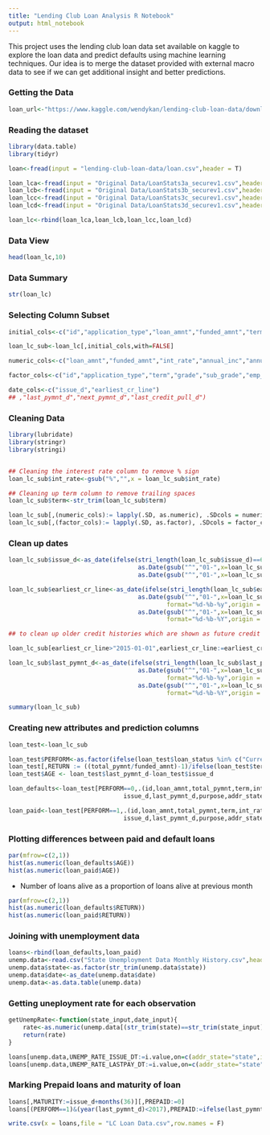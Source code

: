 ```yaml
---
title: "Lending Club Loan Analysis R Notebook"
output: html_notebook
---
```


This project uses the lending club loan data set available on kaggle to explore the loan data and predict defaults using machine learning techniques. Our idea is to merge the dataset provided with external macro data to see if we can get additional insight and better predictions.

### Getting the Data

```r
loan_url<-"https://www.kaggle.com/wendykan/lending-club-loan-data/downloads/loan.csv.zip"
```
### Reading the dataset
```r
library(data.table)
library(tidyr)

loan<-fread(input = "lending-club-loan-data/loan.csv",header = T)

loan_lca<-fread(input = "Original Data/LoanStats3a_securev1.csv",header = T,skip = 1)
loan_lcb<-fread(input = "Original Data/LoanStats3b_securev1.csv",header = T,skip = 1)
loan_lcc<-fread(input = "Original Data/LoanStats3c_securev1.csv",header = T,skip = 1)
loan_lcd<-fread(input = "Original Data/LoanStats3d_securev1.csv",header = T,skip = 1)

loan_lc<-rbind(loan_lca,loan_lcb,loan_lcc,loan_lcd)
```
### Data View
```r
head(loan_lc,10)

```

### Data Summary
```r
str(loan_lc)
```
### Selecting Column Subset
```r
initial_cols<-c("id","application_type","loan_amnt","funded_amnt","term","int_rate","grade","sub_grade","emp_length","home_ownership","annual_inc","verification_status","annual_inc_joint","issue_d","loan_status","purpose","zip_code","addr_state","dti","dti_joint","earliest_cr_line","fico_range_low","fico_range_high","inq_last_6mths","open_acc","total_acc","pub_rec","revol_util","last_pymnt_d","next_pymnt_d","last_credit_pull_d","last_fico_range_high","last_fico_range_low","total_pymnt","total_pymnt_inv","total_rec_prncp","total_rec_int","total_rec_late_fee","recoveries","out_prncp","out_prncp_inv")

loan_lc_sub<-loan_lc[,initial_cols,with=FALSE]

numeric_cols<-c("loan_amnt","funded_amnt","int_rate","annual_inc","annual_inc_joint","dti","dti_joint","fico_range_low","fico_range_high","inq_last_6mths","last_fico_range_high","last_fico_range_low","open_acc","total_acc","revol_util","total_pymnt","total_pymnt_inv","total_rec_prncp","total_rec_int","total_rec_late_fee","recoveries","out_prncp","out_prncp_inv")

factor_cols<-c("id","application_type","term","grade","sub_grade","emp_length","home_ownership","verification_status","loan_status","purpose","zip_code","addr_state","pub_rec")

date_cols<-c("issue_d","earliest_cr_line")
## ,"last_pymnt_d","next_pymnt_d","last_credit_pull_d")

```
### Cleaning Data
```r
library(lubridate)
library(stringr)
library(stringi)


## Cleaning the interest rate column to remove % sign
loan_lc_sub$int_rate<-gsub("%","",x = loan_lc_sub$int_rate)

## Cleaning up term column to remove trailing spaces
loan_lc_sub$term<-str_trim(loan_lc_sub$term)

loan_lc_sub[,(numeric_cols):= lapply(.SD, as.numeric), .SDcols = numeric_cols]
loan_lc_sub[,(factor_cols):= lapply(.SD, as.factor), .SDcols = factor_cols]
```
### Clean up dates
```r
loan_lc_sub$issue_d<-as_date(ifelse(stri_length(loan_lc_sub$issue_d)==6,
                                    as.Date(gsub("^","01-",x=loan_lc_sub$issue_d),format="%d-%b-%y"),
                                    as.Date(gsub("^","01-",x=loan_lc_sub$issue_d),format="%d-%b-%Y") ))

loan_lc_sub$earliest_cr_line<-as_date(ifelse(stri_length(loan_lc_sub$earliest_cr_line)==6,
                                    as.Date(gsub("^","01-",x=loan_lc_sub$earliest_cr_line),
                                            format="%d-%b-%y",origin = "1900-01-01"),
                                    as.Date(gsub("^","01-",x=loan_lc_sub$earliest_cr_line),
                                            format="%d-%b-%Y",origin = "1900-01-01") ))

## to clean up older credit histories which are shown as future credit histories. about 412 records

loan_lc_sub[earliest_cr_line>"2015-01-01",earliest_cr_line:=earliest_cr_line-years(100)]

loan_lc_sub$last_pymnt_d<-as_date(ifelse(stri_length(loan_lc_sub$last_pymnt_d)==6,
                                    as.Date(gsub("^","01-",x=loan_lc_sub$last_pymnt_d),
                                            format="%d-%b-%y",origin = "1900-01-01"),
                                    as.Date(gsub("^","01-",x=loan_lc_sub$last_pymnt_d),
                                            format="%d-%b-%Y",origin = "1900-01-01") ))

summary(loan_lc_sub)
```
### Creating new attributes and prediction columns

```r
loan_test<-loan_lc_sub

loan_test$PERFORM<-as.factor(ifelse(loan_test$loan_status %in% c("Current","Fully Paid"),1,0))
loan_test[,RETURN := ((total_pymnt/funded_amnt)-1)/ifelse(loan_test$term %in% c("36 months"),3,6) ]
loan_test$AGE <- loan_test$last_pymnt_d-loan_test$issue_d

loan_defaults<-loan_test[PERFORM==0,.(id,loan_amnt,total_pymnt,term,int_rate,grade,emp_length,annual_inc,dti,
                                issue_d,last_pymnt_d,purpose,addr_state,earliest_cr_line,fico_range_low,RETURN,AGE,PERFORM)]

loan_paid<-loan_test[PERFORM==1,.(id,loan_amnt,total_pymnt,term,int_rate,grade,emp_length,annual_inc,dti,
                                issue_d,last_pymnt_d,purpose,addr_state,earliest_cr_line,fico_range_low,RETURN,AGE,PERFORM)]

```

### Plotting differences between paid and default loans

```r
par(mfrow=c(2,1))
hist(as.numeric(loan_defaults$AGE))
hist(as.numeric(loan_paid$AGE))
```
- Number of loans alive as a proportion of loans alive at previous month

```r
par(mfrow=c(2,1))
hist(as.numeric(loan_defaults$RETURN))
hist(as.numeric(loan_paid$RETURN))
```

### Joining with unemployment data
```r
loans<-rbind(loan_defaults,loan_paid)
unemp.data<-read.csv("State Unemployment Data Monthly History.csv",header = T)
unemp.data$state<-as.factor(str_trim(unemp.data$state))
unemp.data$date<-as_date(unemp.data$date)
unemp.data<-as.data.table(unemp.data)
```
### Getting uneployment rate for each observation
```r

getUnempRate<-function(state_input,date_input){
    rate<-as.numeric(unemp.data[(str_trim(state)==str_trim(state_input))&(date==date_input),value])
    return(rate)
}

loans[unemp.data,UNEMP_RATE_ISSUE_DT:=i.value,on=c(addr_state="state",issue_d="date")]
loans[unemp.data,UNEMP_RATE_LASTPAY_DT:=i.value,on=c(addr_state="state",last_pymnt_d="date")]

```

### Marking Prepaid loans and maturity of loan
```r
loans[,MATURITY:=issue_d+months(36)][,PREPAID:=0]
loans[(PERFORM==1)&(year(last_pymnt_d)<2017),PREPAID:=ifelse(last_pymnt_d<MATURITY,1,0)]


```

```r
write.csv(x = loans,file = "LC Loan Data.csv",row.names = F)
```

